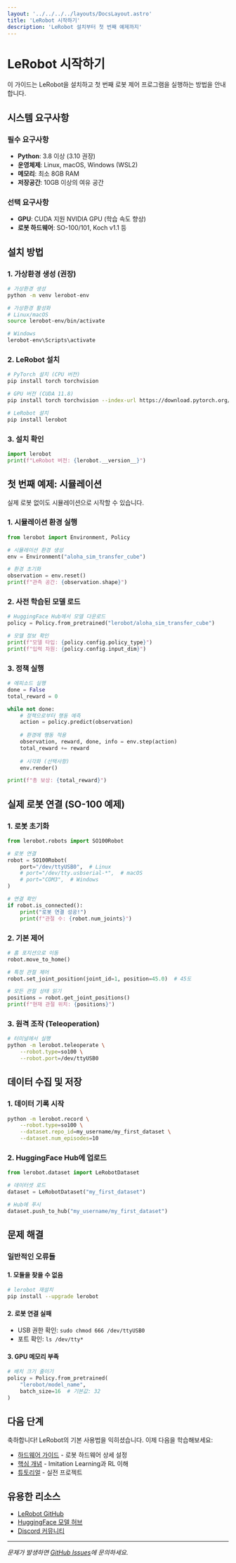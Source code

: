 ```yaml
---
layout: '../../../../layouts/DocsLayout.astro'
title: 'LeRobot 시작하기'
description: 'LeRobot 설치부터 첫 번째 예제까지'
---
```


# LeRobot 시작하기

이 가이드는 LeRobot을 설치하고 첫 번째 로봇 제어 프로그램을 실행하는 방법을 안내합니다.

## 시스템 요구사항

### 필수 요구사항
- **Python**: 3.8 이상 (3.10 권장)
- **운영체제**: Linux, macOS, Windows (WSL2)
- **메모리**: 최소 8GB RAM
- **저장공간**: 10GB 이상의 여유 공간

### 선택 요구사항
- **GPU**: CUDA 지원 NVIDIA GPU (학습 속도 향상)
- **로봇 하드웨어**: SO-100/101, Koch v1.1 등

## 설치 방법

### 1. 가상환경 생성 (권장)

```bash
# 가상환경 생성
python -m venv lerobot-env

# 가상환경 활성화
# Linux/macOS
source lerobot-env/bin/activate

# Windows
lerobot-env\Scripts\activate
```

### 2. LeRobot 설치

```bash
# PyTorch 설치 (CPU 버전)
pip install torch torchvision

# GPU 버전 (CUDA 11.8)
pip install torch torchvision --index-url https://download.pytorch.org/whl/cu118

# LeRobot 설치
pip install lerobot
```

### 3. 설치 확인

```python
import lerobot
print(f"LeRobot 버전: {lerobot.__version__}")
```

## 첫 번째 예제: 시뮬레이션

실제 로봇 없이도 시뮬레이션으로 시작할 수 있습니다.

### 1. 시뮬레이션 환경 실행

```python
from lerobot import Environment, Policy

# 시뮬레이션 환경 생성
env = Environment("aloha_sim_transfer_cube")

# 환경 초기화
observation = env.reset()
print(f"관측 공간: {observation.shape}")
```

### 2. 사전 학습된 모델 로드

```python
# HuggingFace Hub에서 모델 다운로드
policy = Policy.from_pretrained("lerobot/aloha_sim_transfer_cube")

# 모델 정보 확인
print(f"모델 타입: {policy.config.policy_type}")
print(f"입력 차원: {policy.config.input_dim}")
```

### 3. 정책 실행

```python
# 에피소드 실행
done = False
total_reward = 0

while not done:
    # 정책으로부터 행동 예측
    action = policy.predict(observation)
    
    # 환경에 행동 적용
    observation, reward, done, info = env.step(action)
    total_reward += reward
    
    # 시각화 (선택사항)
    env.render()

print(f"총 보상: {total_reward}")
```

## 실제 로봇 연결 (SO-100 예제)

### 1. 로봇 초기화

```python
from lerobot.robots import SO100Robot

# 로봇 연결
robot = SO100Robot(
    port="/dev/ttyUSB0",  # Linux
    # port="/dev/tty.usbserial-*",  # macOS
    # port="COM3",  # Windows
)

# 연결 확인
if robot.is_connected():
    print("로봇 연결 성공!")
    print(f"관절 수: {robot.num_joints}")
```

### 2. 기본 제어

```python
# 홈 포지션으로 이동
robot.move_to_home()

# 특정 관절 제어
robot.set_joint_position(joint_id=1, position=45.0)  # 45도

# 모든 관절 상태 읽기
positions = robot.get_joint_positions()
print(f"현재 관절 위치: {positions}")
```

### 3. 원격 조작 (Teleoperation)

```bash
# 터미널에서 실행
python -m lerobot.teleoperate \
    --robot.type=so100 \
    --robot.port=/dev/ttyUSB0
```

## 데이터 수집 및 저장

### 1. 데이터 기록 시작

```bash
python -m lerobot.record \
    --robot.type=so100 \
    --dataset.repo_id=my_username/my_first_dataset \
    --dataset.num_episodes=10
```

### 2. HuggingFace Hub에 업로드

```python
from lerobot.dataset import LeRobotDataset

# 데이터셋 로드
dataset = LeRobotDataset("my_first_dataset")

# Hub에 푸시
dataset.push_to_hub("my_username/my_first_dataset")
```

## 문제 해결

### 일반적인 오류들

#### 1. 모듈을 찾을 수 없음
```bash
# lerobot 재설치
pip install --upgrade lerobot
```

#### 2. 로봇 연결 실패
- USB 권한 확인: `sudo chmod 666 /dev/ttyUSB0`
- 포트 확인: `ls /dev/tty*`

#### 3. GPU 메모리 부족
```python
# 배치 크기 줄이기
policy = Policy.from_pretrained(
    "lerobot/model_name",
    batch_size=16  # 기본값: 32
)
```

## 다음 단계

축하합니다! LeRobot의 기본 사용법을 익히셨습니다. 이제 다음을 학습해보세요:

- [하드웨어 가이드](/community/docs/physical-ai/lerobot/hardware) - 로봇 하드웨어 상세 설정
- [핵심 개념](/community/docs/physical-ai/lerobot/concepts) - Imitation Learning과 RL 이해
- [튜토리얼](/community/docs/physical-ai/lerobot/tutorials) - 실전 프로젝트

## 유용한 리소스

- [LeRobot GitHub](https://github.com/huggingface/lerobot)
- [HuggingFace 모델 허브](https://huggingface.co/lerobot)
- [Discord 커뮤니티](https://discord.gg/huggingface)

---

*문제가 발생하면 [GitHub Issues](https://github.com/huggingface/lerobot/issues)에 문의하세요.*